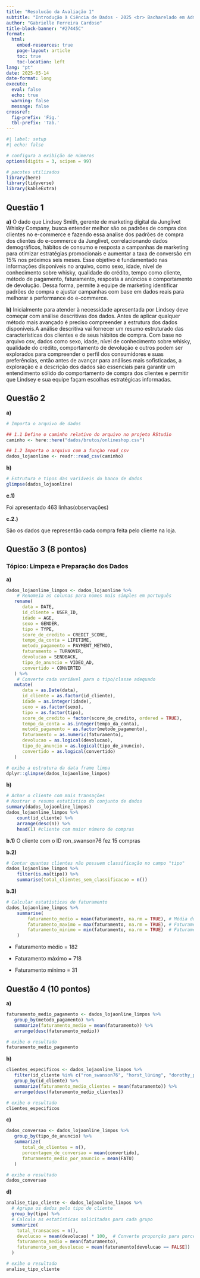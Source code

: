 ```yaml
---
title: "Resolucão da Avaliação 1"
subtitle: "Introdução à Ciência de Dados - 2025 <br> Bacharelado em Administração"
author: "Gabrielle Ferreira Cardoso"
title-block-banner: "#27445C"
format:
  html:
    embed-resources: true
    page-layout: article
    toc: true
    toc-location: left
lang: "pt"
date: 2025-05-14
date-format: long
execute: 
  eval: false
  echo: true
  warning: false
  message: false
crossref:
  fig-prefix: 'Fig.'
  tbl-prefix: 'Tab.'
---
```



```r
#| label: setup
#| echo: false

# configura a exibição de números
options(digits = 3, scipen = 99)

# pacotes utilizados
library(here)
library(tidyverse)
library(kableExtra)
```



## Questão 1 


**a)** 
O dado que Lindsey Smith, gerente de marketing digital da Junglivet Whisky Company, busca entender melhor são os padrões de compra dos clientes no e-commerce e fazendo essa analise dos padrões de compra dos clientes do e-commerce da Junglivet, correlacionando dados demográficos, hábitos de consumo e resposta a campanhas de marketing para otimizar estratégias promocionais e aumentar a taxa de conversão em 15% nos próximos seis meses.
Esse objetivo é fundamentado nas informações disponíveis no arquivo, como sexo, idade, nível de conhecimento sobre whisky, qualidade do crédito, tempo como cliente, método de pagamento, faturamento, resposta a anúncios e comportamento de devolução. Dessa forma, permite à equipe de marketing identificar padrões de compra e ajustar campanhas com base em dados reais para melhorar a performance do e-commerce.

**b)** 
Inicialmente para atender à necessidade apresentada por Lindsey deve começar com análise descritivas dos dados. Antes de aplicar qualquer método mais avançado é preciso compreender a estrutura dos dados disponíveis.A análise descritiva vai fornecer um resumo estruturado das características dos clientes e de seus hábitos de compra. Com base no arquivo csv, dados como sexo, idade, nível de conhecimento sobre whisky, qualidade do crédito, comportamento de devolução e outros podem ser explorados para compreender o perfil dos consumidores e suas preferências, então antes de avançar para análises mais sofisticadas, a exploração e a descrição dos dados são essenciais para garantir um entendimento sólido do comportamento de compra dos clientes e permitir que Lindsey e sua equipe façam escolhas estratégicas informadas.



## Questão 2 


**a)** 

```r
# Importa o arquivo de dados 

## 1.1 Define o caminho relativo do arquivo no projeto RStudio
caminho <- here::here("dados/brutos/onlineshop.csv")

## 1.2 Importa o arquivo com a funçào read_csv
dados_lojaonline <- readr::read_csv(caminho)

```


**b)** 

```r
# Estrutura e tipos das variáveis do banco de dados
glimpse(dados_lojaonline)

```


**c.1)** 

Foi apresentado 463 linhas(observações)

**c.2.)** 

São os dados que representão cada compra feita pelo cliente na loja.


## Questão 3 (8 pontos)

### Tópico: Limpeza e Preparação dos Dados 

**a)** 

```r

dados_lojaonline_limpos <- dados_lojaonline %>% 
    # Renomeia as colunas para nomes mais simples em português
   rename(
      data = DATE,
      id_cliente = USER_ID,
      idade = AGE,
      sexo = GENDER,
      tipo = TYPE,
      score_de_credito = CREDIT_SCORE,
      tempo_da_conta = LIFETIME,
      metodo_pagamento = PAYMENT_METHOD,
      faturamento = TURNOVER,
      devolucao = SENDBACK,
      tipo_de_anuncio = VIDEO_AD,
      convertido = CONVERTED
   ) %>% 
    # Converte cada variável para o tipo/classe adequado
   mutate(
      data = as.Date(data),
      id_cliente = as.factor(id_cliente),
      idade = as.integer(idade),
      sexo = as.factor(sexo),
      tipo = as.factor(tipo),
      score_de_credito = factor(score_de_credito, ordered = TRUE),
      tempo_da_conta = as.integer(tempo_da_conta),
      metodo_pagamento = as.factor(metodo_pagamento),
      faturamento = as.numeric(faturamento),
      devolucao = as.logical(devolucao),
      tipo_de_anuncio = as.logical(tipo_de_anuncio),
      convertido = as.logical(convertido)
   )

# exibe a estrutura da data frame limpa
dplyr::glimpse(dados_lojaonline_limpos)
```


**b)** 

```r
# Achar o cliente com mais transações
# Mostrar o resumo estatístico do conjunto de dados
summary(dados_lojaonline_limpos)
dados_lojaonline_limpos %>%
    count(id_cliente) %>%
    arrange(desc(n)) %>%
    head(1) #cliente com maior número de compras
```


**b.1)** 
O cliente com o ID ron_swanson76 fez	15	compras

**b.2)** 
```r
# Contar quantos clientes não possuem classificação no campo "tipo"
dados_lojaonline_limpos %>%
    filter(is.na(tipo)) %>%
    summarise(total_clientes_sem_classificacao = n())
```

**b.3)** 
```r
# Calcular estatísticas do faturamento
dados_lojaonline_limpos %>%
    summarise(
        faturamento_medio = mean(faturamento, na.rm = TRUE), # Média do faturamento
        faturamento_maximo = max(faturamento, na.rm = TRUE), # Faturamento máximo
        faturamento_minimo = min(faturamento, na.rm = TRUE)  # Faturamento mínimo
    )
```
- Faturamento médio = 182

- Faturamento máximo = 718

- Faturamento mínimo = 31




## Questão 4 (10 pontos)

 
**a)** 


```r

faturamento_medio_pagamento <- dados_lojaonline_limpos %>% 
   group_by(metodo_pagamento) %>% 
   summarize(faturamento_medio = mean(faturamento)) %>% 
   arrange(desc(faturamento_medio))

# exibe o resultado
faturamento_medio_pagamento
```



**b)** 


```r

clientes_especificos <- dados_lojaonline_limpos %>% 
   filter(id_cliente %in% c("ron_swanson76", "horst_lüning", "dorothy_parker")) %>% 
   group_by(id_cliente) %>% 
   summarize(faturamento_medio_clientes = mean(faturamento)) %>% 
   arrange(desc(faturamento_medio_clientes))

# exibe o resultado
clientes_especificos
```


**c)** 


```r

dados_conversao <- dados_lojaonline_limpos %>% 
   group_by(tipo_de_anuncio) %>% 
   summarize(
      total_de_clientes = n(),
      porcentagem_de_conversao = mean(convertido),
      faturamento_medio_por_anuncio = mean(FATU)
   )

# exibe o resultado 
dados_conversao
```

**d)** 


```r

analise_tipo_cliente <- dados_lojaonline_limpos %>%
  # Agrupa os dados pelo tipo de cliente
  group_by(tipo) %>%
  # Calcula as estatísticas solicitadas para cada grupo
  summarize(
    total_transacoes = n(),
    devolucao = mean(devolucao) * 100,  # Converte proporção para porcentagem
    faturamento_medio = mean(faturamento),
    faturamento_sem_devolucao = mean(faturamento[devolucao == FALSE])
  )

# exibe o resultado 
analise_tipo_cliente
```




